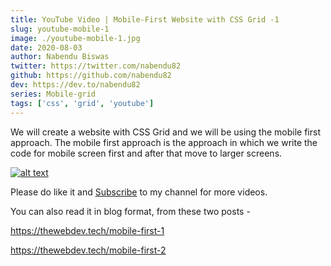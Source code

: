 ```yaml
---
title: YouTube Video | Mobile-First Website with CSS Grid -1
slug: youtube-mobile-1
image: ./youtube-mobile-1.jpg
date: 2020-08-03
author: Nabendu Biswas
twitter: https://twitter.com/nabendu82
github: https://github.com/nabendu82
dev: https://dev.to/nabendu82
series: Mobile-grid
tags: ['css', 'grid', 'youtube']
---
```


We will create a website with CSS Grid and we will be using the mobile first approach. The mobile first approach is the approach in which we write the code for mobile screen first and after that move to larger screens.

<div className={styles.image__small}>

[![alt text](https://res.cloudinary.com/dxkxvfo2o/image/upload/v1596428630/mobile-first_rh6wok.png)](https://youtu.be/yS8TPfrzPZk "Mobile First")

</div>

Please do like it and [Subscribe](https://www.youtube.com/channel/UCRf7mazcufqZxd2pR3oQJuQ?sub_confirmation=1) to my channel for more videos.

You can also read it in blog format, from these two posts -

https://thewebdev.tech/mobile-first-1

https://thewebdev.tech/mobile-first-2

